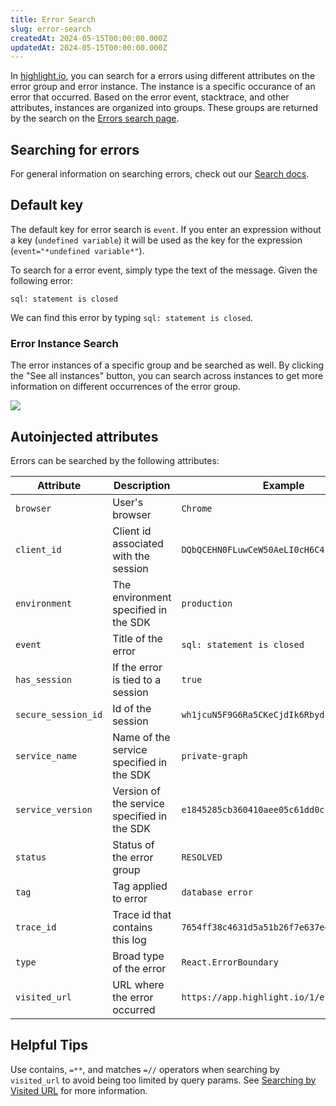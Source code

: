 ```yaml
---
title: Error Search
slug: error-search
createdAt: 2024-05-15T00:00:00.000Z
updatedAt: 2024-05-15T00:00:00.000Z
---
```


In [highlight.io](https://highlight.io), you can search for a errors using different attributes on the error group and error
instance. The instance is a specific occurance of an error that occurred. Based on the error event, stacktrace, and other attributes,
instances are organized into groups. These groups are returned by the search on the [Errors search page](https://app.highlight.io/errors).

## Searching for errors

For general information on searching errors, check out our [Search docs](../../6_product-features/3_general-features/search.md).

## Default key

The default key for error search is `event`. If you enter an expression without a key (`undefined variable`) it will be used as the
key for the expression (`event="*undefined variable*"`).

To search for a error event, simply type the text of the message. Given the following error:

```
sql: statement is closed
```

We can find this error by typing `sql: statement is closed`.

### Error Instance Search

The error instances of a specific group and be searched as well. By clicking the "See all instances" button, you can search across
instances to get more information on different occurrences of the error group.

![](/images/error_instance_search.png)

## Autoinjected attributes

Errors can be searched by the following attributes:

| Attribute           | Description                                 | Example                                    |
| ------------------- | ------------------------------------------- | ------------------------------------------ |
| `browser`           | User's browser                              | `Chrome`                                   |
| `client_id`         | Client id associated with the session       | `DQbQCEHN0FLuwCeW50AeLI0cH6C4`             |
| `environment`       | The environment specified in the SDK        | `production`                               |
| `event`             | Title of the error                          | `sql: statement is closed`                 |
| `has_session`       | If the error is tied to a session           | `true`                                     |
| `secure_session_id` | Id of the session                           | `wh1jcuN5F9G6Ra5CKeCjdIk6Rbyd`             |
| `service_name`      | Name of the service specified in the SDK    | `private-graph`                            |
| `service_version`   | Version of the service specified in the SDK | `e1845285cb360410aee05c61dd0cc57f85afe6da` |
| `status`            | Status of the error group                   | `RESOLVED`                                 |
| `tag`               | Tag applied to error                        | `database error`                           |
| `trace_id`          | Trace id that contains this log             | `7654ff38c4631d5a51b26f7e637eea3c`         |
| `type`              | Broad type of the error                     | `React.ErrorBoundary`                      |
| `visited_url`       | URL where the error occurred                | `https://app.highlight.io/1/errors`        |

## Helpful Tips

Use contains, `=**`, and matches `=//` operators when searching by `visited_url` to avoid being too limited by query params.
See [Searching by Visited URL](../1_session-replay/session-search.md#searching-by-visited-url) for more information.
